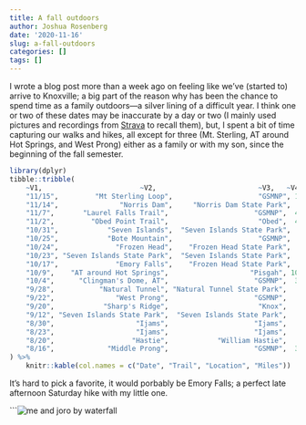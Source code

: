 ```yaml
---
title: A fall outdoors
author: Joshua Rosenberg
date: '2020-11-16'
slug: a-fall-outdoors
categories: []
tags: []
---
```


I wrote a blog post more than a week ago on feeling like we've (started to) arrive to Knoxville; a big part of the reason why has been the chance to spend time as a family outdoors---a silver lining of a difficult year. I think one or two of these dates may be inaccurate by a day or two (I mainly used pictures and recordings from [Strava](http://strava.com/) to recall them), but, I spent a bit of time capturing our walks and hikes, all except for three (Mt. Sterling, AT around Hot Springs, and West Prong) either as a family or with my son, since the beginning of the fall semester. 

```r
library(dplyr)
tibble::tribble(
    ~V1,                        ~V2,                         ~V3,   ~V4,
    "11/15",         "Mt Sterling Loop",                     "GSMNP", 16.72,
    "11/14",               "Norris Dam",     "Norris Dam State Park",     3,
    "11/7",       "Laurel Falls Trail",                     "GSMNP",  4.06,
    "11/2",         "Obed Point Trail",                      "Obed",  4.36,
    "10/31",            "Seven Islands",  "Seven Islands State Park",   2.5,
    "10/25",            "Bote Mountain",                     "GSMNP",  5.32,
    "10/24",              "Frozen Head",    "Frozen Head State Park",   2.5,
    "10/23", "Seven Islands State Park",  "Seven Islands State Park",   2.5,
    "10/17",              "Emory Falls",    "Frozen Head State Park",  2.85,
    "10/9",    "AT around Hot Springs",                    "Pisgah", 10.09,
    "10/4",      "Clingman's Dome, AT",                     "GSMNP",  3.09,
    "9/28",           "Natural Tunnel", "Natural Tunnel State Park",   2.3,
    "9/22",               "West Prong",                     "GSMNP",     4,
    "9/20",            "Sharp's Ridge",                      "Knox",     4,
    "9/12", "Seven Islands State Park",  "Seven Islands State Park",   2.5,
    "8/30",                    "Ijams",                     "Ijams",     2,
    "8/23",                    "Ijams",                     "Ijams",     2,
    "8/20",                   "Hastie",            "William Hastie",     3,
    "8/16",             "Middle Prong",                     "GSMNP",  3.19
) %>% 
    knitr::kable(col.names = c("Date", "Trail", "Location", "Miles"))
```

It's hard to pick a favorite, it would porbably be Emory Falls; a perfect late afternoon Saturday hike with my little one.

```![me and joro by waterfall](/post/2020-11-16-a-fall-outdoors_files/PXL_20201017_215405340.MP (1).jpg)